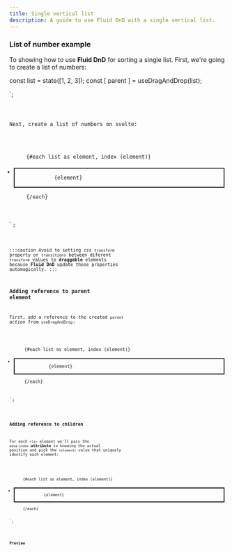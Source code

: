 ```yaml
---
title: Single vertical list
description: A guide to use Fluid DnD with a single vertical list.
---
```



### List of number example

To showing how to use **Fluid DnD** for sorting a single list.
First, we're going to create a list of numbers:


const list = state([1, 2, 3]);
const [ parent ] = useDragAndDrop(list);

</script>`;

<Code code={listOfNumbers} lang="svelte" />

Next, create a list of numbers on svelte:

<ul class="number-list">
    {#each list as element, index (element)}
        <li  class="number">
            {element}
        </li>
    {/each}
</ul>
<style>
  .number {
    border-style: solid;
    padding-left: 5px;
    margin-top: 0.25rem;
    border-width: 2px;
  }
  .number-list {
    display: block;
    padding: 10px;
  }
</style>
`;

<Code code={listOfNumbersHTML} lang="svelte" />

:::caution
Avoid to setting _css_ `transform` property or `transitions` between diferent `transform` values to **draggable** elements because **Fluid DnD** update those properties automagically.
:::

### Adding reference to parent element

First, add a reference to the created `parent` _action_ from `useDragAndDrop`:


<ul use:parent class="number-list">
    {#each list as element, index (element)}
        <li class="number">
            {element}
        </li>
    {/each}
</ul>
`;

<Code code={listOfNumbersDroppable} lang="svelte" mark={highlightsDroppable} />

### Adding reference to children

For each `<li>` element we'll pass the `data-index` **attribute** to knowing the actual position and pick the `(element)` value that uniquely identify each element:


<ul use:parent class="number-list">
    {#each list as element, index (element)}
        <li class="number" data-index={index}>
            {element}
        </li>
    {/each}
</ul>`;


<Code code={listOfNumbersDraggable} lang="svelte" mark={highlightsDraggable} />

### Preview

<div class="pl-8">
  <SingleVerticalList client:load />
</div>
